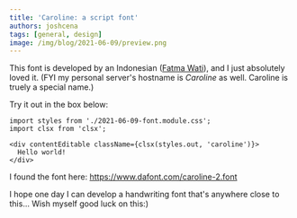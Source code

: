 ```yaml
---
title: 'Caroline: a script font'
authors: joshcena
tags: [general, design]
image: /img/blog/2021-06-09/preview.png
---
```


This font is developed by an Indonesian ([Fatma Wati](https://www.behance.net/fatmastudio)), and I just absolutely loved it. (FYI my personal server's hostname is _Caroline_ as well. Caroline is truely a special name.)

<!-- truncate -->

Try it out in the box below:

```mdx-code-block
import styles from './2021-06-09-font.module.css';
import clsx from 'clsx';

<div contentEditable className={clsx(styles.out, 'caroline')}>
  Hello world!
</div>
```

I found the font here: https://www.dafont.com/caroline-2.font

I hope one day I can develop a handwriting font that's anywhere close to this... Wish myself good luck on this:)

